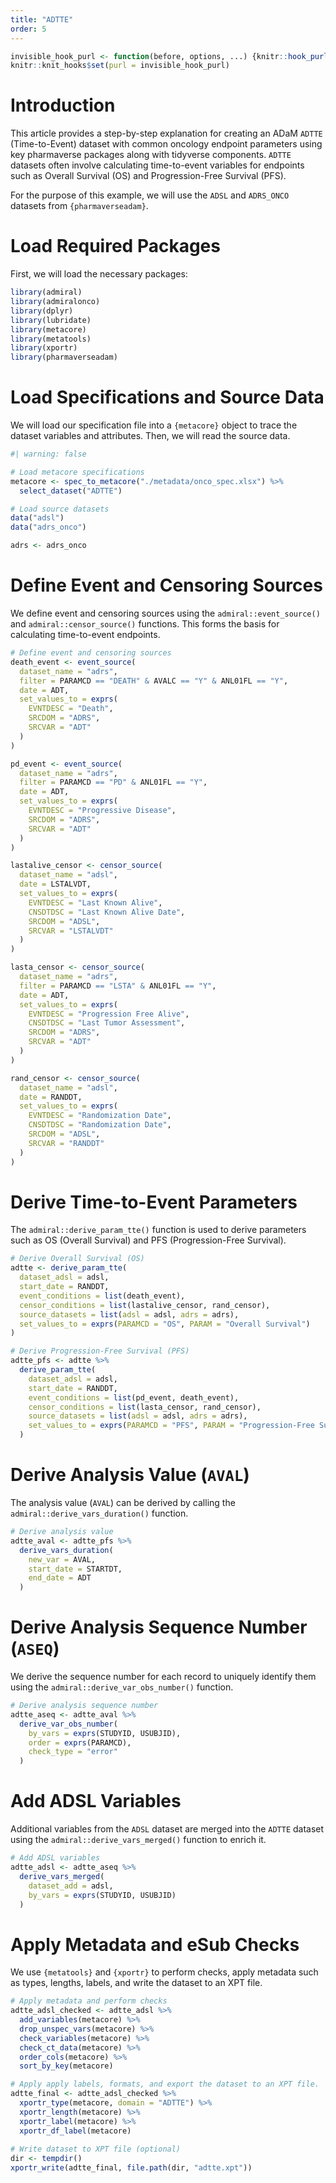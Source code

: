 ```yaml
---
title: "ADTTE"
order: 5
---
```


```r
invisible_hook_purl <- function(before, options, ...) {knitr::hook_purl(before, options, ...); NULL}
knitr::knit_hooks$set(purl = invisible_hook_purl)
```

# Introduction

This article provides a step-by-step explanation for creating an ADaM `ADTTE` (Time-to-Event) dataset with common oncology endpoint parameters using key pharmaverse packages along with tidyverse components. `ADTTE` datasets often involve calculating time-to-event variables for endpoints such as Overall Survival (OS) and Progression-Free Survival (PFS).

For the purpose of this example, we will use the `ADSL` and `ADRS_ONCO` datasets from `{pharmaverseadam}`.

# Load Required Packages

First, we will load the necessary packages:

```r
library(admiral)
library(admiralonco)
library(dplyr)
library(lubridate)
library(metacore)
library(metatools)
library(xportr)
library(pharmaverseadam)
```

# Load Specifications and Source Data

We will load our specification file into a `{metacore}` object to trace the dataset variables and attributes. Then, we will read the source data.

```r
#| warning: false

# Load metacore specifications
metacore <- spec_to_metacore("./metadata/onco_spec.xlsx") %>%
  select_dataset("ADTTE")

# Load source datasets
data("adsl")
data("adrs_onco")

adrs <- adrs_onco
```

# Define Event and Censoring Sources

We define event and censoring sources using the `admiral::event_source()` and `admiral::censor_source()` functions. This forms the basis for calculating time-to-event endpoints.

```r
# Define event and censoring sources
death_event <- event_source(
  dataset_name = "adrs",
  filter = PARAMCD == "DEATH" & AVALC == "Y" & ANL01FL == "Y",
  date = ADT,
  set_values_to = exprs(
    EVNTDESC = "Death",
    SRCDOM = "ADRS",
    SRCVAR = "ADT"
  )
)

pd_event <- event_source(
  dataset_name = "adrs",
  filter = PARAMCD == "PD" & ANL01FL == "Y",
  date = ADT,
  set_values_to = exprs(
    EVNTDESC = "Progressive Disease",
    SRCDOM = "ADRS",
    SRCVAR = "ADT"
  )
)

lastalive_censor <- censor_source(
  dataset_name = "adsl",
  date = LSTALVDT,
  set_values_to = exprs(
    EVNTDESC = "Last Known Alive",
    CNSDTDSC = "Last Known Alive Date",
    SRCDOM = "ADSL",
    SRCVAR = "LSTALVDT"
  )
)

lasta_censor <- censor_source(
  dataset_name = "adrs",
  filter = PARAMCD == "LSTA" & ANL01FL == "Y",
  date = ADT,
  set_values_to = exprs(
    EVNTDESC = "Progression Free Alive",
    CNSDTDSC = "Last Tumor Assessment",
    SRCDOM = "ADRS",
    SRCVAR = "ADT"
  )
)

rand_censor <- censor_source(
  dataset_name = "adsl",
  date = RANDDT,
  set_values_to = exprs(
    EVNTDESC = "Randomization Date",
    CNSDTDSC = "Randomization Date",
    SRCDOM = "ADSL",
    SRCVAR = "RANDDT"
  )
)
```

# Derive Time-to-Event Parameters

The `admiral::derive_param_tte()` function is used to derive parameters such as OS (Overall Survival) and PFS (Progression-Free Survival).

```r
# Derive Overall Survival (OS)
adtte <- derive_param_tte(
  dataset_adsl = adsl,
  start_date = RANDDT,
  event_conditions = list(death_event),
  censor_conditions = list(lastalive_censor, rand_censor),
  source_datasets = list(adsl = adsl, adrs = adrs),
  set_values_to = exprs(PARAMCD = "OS", PARAM = "Overall Survival")
)

# Derive Progression-Free Survival (PFS)
adtte_pfs <- adtte %>%
  derive_param_tte(
    dataset_adsl = adsl,
    start_date = RANDDT,
    event_conditions = list(pd_event, death_event),
    censor_conditions = list(lasta_censor, rand_censor),
    source_datasets = list(adsl = adsl, adrs = adrs),
    set_values_to = exprs(PARAMCD = "PFS", PARAM = "Progression-Free Survival")
  )
```

# Derive Analysis Value (`AVAL`)

The analysis value (`AVAL`) can be derived by calling the `admiral::derive_vars_duration()` function.

```r
# Derive analysis value
adtte_aval <- adtte_pfs %>%
  derive_vars_duration(
    new_var = AVAL,
    start_date = STARTDT,
    end_date = ADT
  )
```

# Derive Analysis Sequence Number (`ASEQ`)

We derive the sequence number for each record to uniquely identify them using the `admiral::derive_var_obs_number()` function.

```r
# Derive analysis sequence number
adtte_aseq <- adtte_aval %>%
  derive_var_obs_number(
    by_vars = exprs(STUDYID, USUBJID),
    order = exprs(PARAMCD),
    check_type = "error"
  )
```

# Add ADSL Variables

Additional variables from the `ADSL` dataset are merged into the `ADTTE` dataset using the `admiral::derive_vars_merged()` function to enrich it.

```r
# Add ADSL variables
adtte_adsl <- adtte_aseq %>%
  derive_vars_merged(
    dataset_add = adsl,
    by_vars = exprs(STUDYID, USUBJID)
  )
```

# Apply Metadata and eSub Checks

We use `{metatools}` and `{xportr}` to perform checks, apply metadata such as types, lengths, labels, and write the dataset to an XPT file.

```r
# Apply metadata and perform checks
adtte_adsl_checked <- adtte_adsl %>%
  add_variables(metacore) %>%
  drop_unspec_vars(metacore) %>%
  check_variables(metacore) %>%
  check_ct_data(metacore) %>%
  order_cols(metacore) %>%
  sort_by_key(metacore)

# Apply apply labels, formats, and export the dataset to an XPT file.
adtte_final <- adtte_adsl_checked %>%
  xportr_type(metacore, domain = "ADTTE") %>%
  xportr_length(metacore) %>%
  xportr_label(metacore) %>%
  xportr_df_label(metacore)
  
# Write dataset to XPT file (optional)
dir <- tempdir()
xportr_write(adtte_final, file.path(dir, "adtte.xpt"))
```
